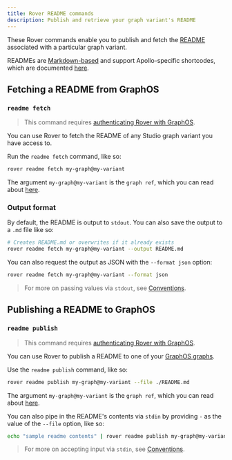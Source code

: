 ```yaml
---
title: Rover README commands
description: Publish and retrieve your graph variant's README
---
```


These Rover commands enable you to publish and fetch the [README](/graphos/graphs/studio-features/#the-readme-page) associated with a particular graph variant.

READMEs are [Markdown-based](/graphos/graphs/studio-features/#supported-markdown) and support Apollo-specific shortcodes, which are documented [here](/graphos/graphs/studio-features/#readme-shortcodes).

## Fetching a README from GraphOS

### `readme fetch`

> This command requires [authenticating Rover with GraphOS](../configuring/#authenticating-with-graphos).

You can use Rover to fetch the README of any Studio graph variant you have access to.

Run the `readme fetch` command, like so:

```bash
rover readme fetch my-graph@my-variant
```

The argument `my-graph@my-variant` is the `graph ref`, which you can read about [here](../conventions#graph-refs).

### Output format

By default, the README is output to `stdout`. You can also save the output to a `.md` file like so:

```bash
# Creates README.md or overwrites if it already exists
rover readme fetch my-graph@my-variant --output README.md
```

You can also request the output as JSON with the `--format json` option:

```bash
rover readme fetch my-graph@my-variant --format json
```

> For more on passing values via `stdout`, see [Conventions](../conventions#using-stdout).

## Publishing a README to GraphOS

### `readme publish`

> This command requires [authenticating Rover with GraphOS](../configuring/#authenticating-with-graphos).

You can use Rover to publish a README to one of your [GraphOS graphs](/graphos/graphs/overview/).

Use the `readme publish` command, like so:

```bash
rover readme publish my-graph@my-variant --file ./README.md
```

The argument `my-graph@my-variant` is the `graph ref`, which you can read about [here](../conventions#graph-refs).

You can also pipe in the README's contents via `stdin` by providing `-` as the value of the `--file` option, like so:

```bash
echo "sample readme contents" | rover readme publish my-graph@my-variant --file -
```

> For more on accepting input via `stdin`, see [Conventions](../conventions#using-stdin).
